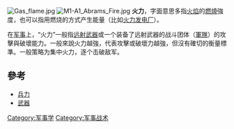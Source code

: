 {{Unreferenced|time=2022-04-03T11:32:01+00:00}}
{{Expand|time=2008-06-21}}
[[File:Gas_flame.jpg|thumb]]
[[File:M1-A1_Abrams_Fire.jpg|thumb]]
'''火力'''，字面意思多指[[火焰|火焰]]的[[燃燒|燃燒]]強度，也可以指用燃烧的方式产生能量（比如[[火力发电厂|火力发电厂]]）。

在[[军事|军事]]上，“火力”一般指[[远射武器|远射武器]]或一个装备了远射武器的战斗团体（[[軍隊|軍隊]]）的攻擊與破壞能力。一般來說火力越強，代表攻擊或破壞力越強，但沒有確切的衡量標準。一般策略为集中火力，逐个击破敌军。

==參考==
*[[兵力|兵力]]
*[[武器|武器]]
{{Mil-stub}}

[[Category:军事学|Category:军事学]]
[[Category:军事战术|Category:军事战术]]